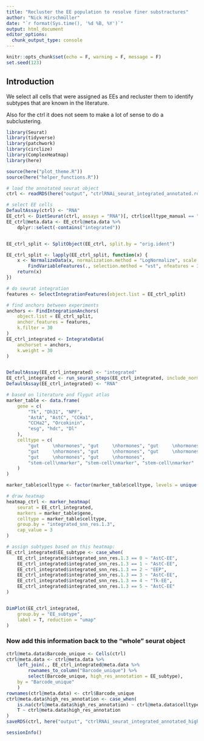 ```yaml
---
title: "Recluster the EE population to resolve finer substractures"
author: "Nick Hirschmüller"
date: "`r format(Sys.time(), '%d %B, %Y')`"
output: html_document
editor_options: 
  chunk_output_type: console
---
```


```r
knitr::opts_chunk$set(echo = F, warning = F, message = F)
set.seed(123)
```

## Introduction

We select all cells that were assigned as EEs and recluster them to identify subtypes that are known in the literature. 

Also for the ctrl it does not seem to make a lot of sense to do a subclustering.

```r
library(Seurat)
library(tidyverse)
library(patchwork)
library(circlize)
library(ComplexHeatmap)
library(here)

source(here("plot_theme.R"))
source(here("helper_functions.R"))
```

```r
# load the annotated seurat object
ctrl <- readRDS(here("output", "ctrlRNAi_seurat_integrated_annotated.rds"))

# select EE cells
DefaultAssay(ctrl) <- "RNA"
EE_ctrl <- DietSeurat(ctrl, assays = "RNA")[, ctrl$celltype_manual == "EE"]
EE_ctrl@meta.data <- EE_ctrl@meta.data %>%
    dplyr::select(-contains("integrated"))


EE_ctrl_split <- SplitObject(EE_ctrl, split.by = "orig.ident")

EE_ctrl_split <- lapply(EE_ctrl_split, function(x) {
    x <- NormalizeData(x, normalization.method = "LogNormalize", scale.factor = 10000) %>%
        FindVariableFeatures(., selection.method = "vst", nfeatures = 3000)
    return(x)
})

# do seurat integration
features <- SelectIntegrationFeatures(object.list = EE_ctrl_split)

# find anchors between experiments
anchors <- FindIntegrationAnchors(
    object.list = EE_ctrl_split,
    anchor.features = features,
    k.filter = 30
)
EE_ctrl_integrated <- IntegrateData(
    anchorset = anchors,
    k.weight = 30
)


DefaultAssay(EE_ctrl_integrated) <- "integrated"
EE_ctrl_integrated <- run_seurat_steps(EE_ctrl_integrated, include_norm = F, include_leiden = F, include_louvain = T)
DefaultAssay(EE_ctrl_integrated) <- "RNA"
```



```r
# based on literature and flygut atlas
marker_table <- data.frame(
    gene = c(
        "Tk", "Dh31", "NPF",
        "AstA", "AstC", "CCHa1",
        "CCHa2", "Orcokinin",
        "esg", "hdc", "Dl"
    ),
    celltype = c(
        "gut     \nhormones", "gut     \nhormones", "gut     \nhormones",
        "gut     \nhormones", "gut     \nhormones", "gut     \nhormones",
        "gut     \nhormones", "gut     \nhormones",
        "stem-cell\nmarker", "stem-cell\nmarker", "stem-cell\nmarker"
    )
)

marker_table$celltype <- factor(marker_table$celltype, levels = unique(marker_table$celltype))

# draw heatmap
heatmap_ctrl <- marker_heatmap(
    seurat = EE_ctrl_integrated,
    markers = marker_table$gene,
    celltype = marker_table$celltype,
    group.by = "integrated_snn_res.1.3",
    cap_value = 3
)

# assign subtypes based on this heatmap:
EE_ctrl_integrated$EE_subtype <- case_when(
    EE_ctrl_integrated$integrated_snn_res.1.3 == 0 ~ "AstC-EE",
    EE_ctrl_integrated$integrated_snn_res.1.3 == 1 ~ "AstC-EE",
    EE_ctrl_integrated$integrated_snn_res.1.3 == 2 ~ "EEP",
    EE_ctrl_integrated$integrated_snn_res.1.3 == 3 ~ "AstC-EE",
    EE_ctrl_integrated$integrated_snn_res.1.3 == 4 ~ "Tk-EE",
    EE_ctrl_integrated$integrated_snn_res.1.3 == 5 ~ "AstC-EE"
)


DimPlot(EE_ctrl_integrated,
    group.by = "EE_subtype",
    label = T, reduction = "umap"
)

```

### Now add this information back to the "whole" seurat object
```r
ctrl@meta.data$Barcode_unique <- Cells(ctrl)
ctrl@meta.data <- ctrl@meta.data %>%
    left_join(., EE_ctrl_integrated@meta.data %>%
        rownames_to_column("Barcode_unique") %>%
        select(Barcode_unique, high_res_annotation = EE_subtype),
    by = "Barcode_unique"
    )
rownames(ctrl@meta.data) <- ctrl$Barcode_unique
ctrl@meta.data$high_res_annotation <- case_when(
    is.na(ctrl@meta.data$high_res_annotation) ~ ctrl@meta.data$celltype_manual,
    T ~ ctrl@meta.data$high_res_annotation
)
saveRDS(ctrl, here("output", "ctrlRNAi_seurat_integrated_annotated_high_res.rds"))
```


```r
sessionInfo()
```
















